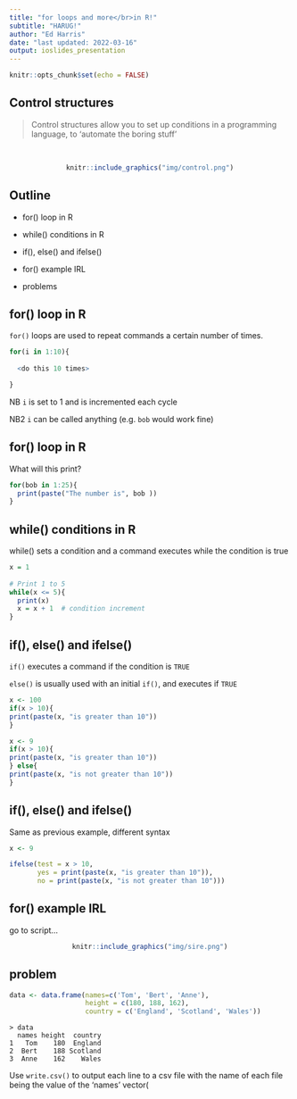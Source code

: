 ```yaml
---
title: "for loops and more</br>in R!"
subtitle: "HARUG!"
author: "Ed Harris"
date: "last updated: 2022-03-16"
output: ioslides_presentation
---
```


```r
knitr::opts_chunk$set(echo = FALSE)
```

## Control structures


> Control structures allow you to set up conditions in a programming language, to 'automate the boring stuff'

<br>

<center>

```r
knitr::include_graphics("img/control.png")
```

</center>


## Outline

- for() loop in R

- while() conditions in R

- if(), else() and ifelse()

- for() example IRL

- problems


## for() loop in R

`for()` loops are used to repeat commands a certain number of times.

```r 
for(i in 1:10){
  
  <do this 10 times>

}
```

NB `i` is set to 1 and is incremented each cycle

NB2 `i` can be called anything (e.g. `bob` would work fine)

## for() loop in R

What will this print?

```r
for(bob in 1:25){
  print(paste("The number is", bob ))
}
```

<go to script>

## while() conditions in R

while() sets a condition and a command executes while the condition is true

```r
x = 1
  
# Print 1 to 5
while(x <= 5){
  print(x)
  x = x + 1  # condition increment
}
```

## if(), else() and ifelse()


`if()` executes a command if the condition is `TRUE`

`else()` is usually used with an initial `if()`, and executes if `TRUE`

```r
x <- 100
if(x > 10){
print(paste(x, "is greater than 10"))
}
```
```r
x <- 9
if(x > 10){
print(paste(x, "is greater than 10"))
} else{
print(paste(x, "is not greater than 10"))
}
```
## if(), else() and ifelse()

Same as previous example, different syntax

```r
x <- 9

ifelse(test = x > 10,
       yes = print(paste(x, "is greater than 10")),
       no = print(paste(x, "is not greater than 10")))

```

## for() example IRL

go to script...

<center>
```r
knitr::include_graphics("img/sire.png")
```
</center>


## problem

```r
data <- data.frame(names=c('Tom', 'Bert', 'Anne'),
                   height = c(180, 188, 162),
                   country = c('England', 'Scotland', 'Wales'))
```
```
> data
  names height  country
1   Tom    180  England
2  Bert    188 Scotland
3  Anne    162    Wales
```

Use `write.csv()` to output each line to a csv file with the name of each file being the value of the 'names' vector(



